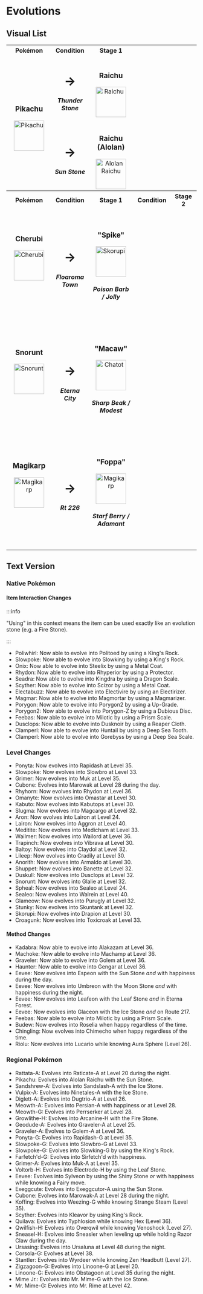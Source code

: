 # Evolutions

## Visual List

<table>
    <tr>
        <th width="400">Pokémon</th>
        <th width="150">Condition</th>
        <th width="400">Stage 1</th>
    </tr>
    <tr>
        <td align="center" height="300" rowspan="2">
            <h3>Pikachu</h3>
            <img src="https://raw.githubusercontent.com/TeamLumi/luminescent-team/main/static/img/pm0077_00_00_00_L.png" title="Pikachu"
                 width="80" />
        </td>
        <td align="center"><h1>→</h1>
            <h5>Thunder Stone</h5>
        </td>
        <td align="center"><h3>Raichu</h3>
            <img src="https://raw.githubusercontent.com/TeamLumi/luminescent-team/main/static/img/pm0363_00_00_00_L.png" title="Raichu"
                width="80" />
        </td>
    </tr>
    <tr> <td align="center"><h1>→</h1>
            <h5>Sun Stone</h5>
        </td>
        <td align="center"><h3>Raichu (Alolan)</h3>
            <img src="https://raw.githubusercontent.com/TeamLumi/luminescent-team/main/static/img/pm0363_00_00_00_L.png" title="Alolan Raichu"
                width="80" />
        </td>
    </tr>
    <tr>
        <th width="200">Pokémon</th>
        <th width="150">Condition</th>
        <th width="200">Stage 1</th>
        <th width="150">Condition</th>
        <th width="200">Stage 2</th>
    </tr>
    <tr>
        <td align="center" height="300">
            <h3>Cherubi</h3>
            <img src="https://raw.githubusercontent.com/TeamLumi/luminescent-team/main/static/img/pm0420_00_00_00_L.png" title="Cherubi"
                 width="80" /><br /><h5>&nbsp;</h5>
        </td>
        <td align="center"><h1>→</h1>
            <h5>Floaroma Town</h5>
        </td>
        <td align="center"><h3>"Spike"</h3>
            <img src="https://raw.githubusercontent.com/TeamLumi/luminescent-team/main/static/img/pm0451_00_00_00_L.png" title="Skorupi"
                width="80" />
            <h5>Poison Barb / Jolly</h5>
        </td>
    </tr>
    <tr>
        <td align="center" height="300">
            <h3>Snorunt</h3>
            <img src="https://raw.githubusercontent.com/TeamLumi/luminescent-team/main/static/img/pm0361_00_00_00_L.png" title="Snorunt"
                 width="80" /><br /><h5>&nbsp;</h5>
        </td>
        <td align="center"><h1>→</h1>
            <h5>Eterna City</h5>
        </td>
        <td align="center"><h3>"Macaw"</h3>
            <img src="https://raw.githubusercontent.com/TeamLumi/luminescent-team/main/static/img/pm0441_00_00_00_L.png" title="Chatot"
                width="80" />
            <h5>Sharp Beak / Modest</h5>
        </td>
    </tr>
    <tr>
        <td align="center" height="300">
            <h3>Magikarp</h3>
            <img src="https://raw.githubusercontent.com/TeamLumi/luminescent-team/main/static/img/pm0129_00_00_00_L.png" title="Magikarp"
                 width="80" /><br /><h5>&nbsp;</h5>
        </td>
        <td align="center"><h1>→</h1>
            <h5>Rt 226</h5>
        </td>
        <td align="center"><h3>"Foppa"</h3>
            <img src="https://raw.githubusercontent.com/TeamLumi/luminescent-team/main/static/img/pm0129_00_00_00_L.png" title="Magikarp"
                width="80" />
            <h5>Starf Berry / Adamant</h5>
        </td>
    </tr>
</table>

## Text Version

### Native Pokémon

#### Item Interaction Changes

:::info

"Using" in this context means the item can be used exactly like an evolution stone (e.g. a Fire Stone).

:::

- Poliwhirl: Now able to evolve into Politoed by using a King's Rock.
- Slowpoke: Now able to evolve into Slowking by using a King's Rock.
- Onix: Now able to evolve into Steelix by using a Metal Coat.
- Rhydon: Now able to evolve into Rhyperior by using a Protector.
- Seadra: Now able to evolve into Kingdra by using a Dragon Scale.
- Scyther: Now able to evolve into Scizor by using a Metal Coat.
- Electabuzz: Now able to evolve into Electivire by using an Electirizer.
- Magmar: Now able to evolve into Magmortar by using a Magmarizer.
- Porygon: Now able to evolve into Porygon2 by using a Up-Grade.
- Porygon2: Now able to evolve into Porygon-Z by using a Dubious Disc.
- Feebas: Now able to evolve into Milotic by using a Prism Scale.
- Dusclops: Now able to evolve into Dusknoir by using a Reaper Cloth.
- Clamperl: Now able to evolve into Huntail by using a Deep Sea Tooth.
- Clamperl: Now able to evolve into Gorebyss by using a Deep Sea Scale.

### Level Changes

- Ponyta: Now evolves into Rapidash at Level 35.
- Slowpoke: Now evolves into Slowbro at Level 33.
- Grimer: Now evolves into Muk at Level 35.
- Cubone: Evolves into Marowak at Level 28 during the day.
- Rhyhorn: Now evolves into Rhydon at Level 36.
- Omanyte: Now evolves into Omastar at Level 30.
- Kabuto: Now evolves into Kabutops at Level 30.
- Slugma: Now evolves into Magcargo at Level 32.
- Aron: Now evolves into Lairon at Level 24.
- Lairon: Now evolves into Aggron at Level 40.
- Meditite: Now evolves into Medicham at Level 33.
- Wailmer: Now evolves into Wailord at Level 36.
- Trapinch: Now evolves into Vibrava at Level 30.
- Baltoy: Now evolves into Claydol at Level 32.
- Lileep: Now evolves into Cradily at Level 30.
- Anorith: Now evolves into Armaldo at Level 30.
- Shuppet: Now evolves into Banette at Level 32.
- Duskull: Now evolves into Dusclops at Level 32.
- Snorunt: Now evolves into Glalie at Level 32.
- Spheal: Now evolves into Sealeo at Level 24.
- Sealeo: Now evolves into Walrein at Level 40.
- Glameow: Now evolves into Purugly at Level 32.
- Stunky: Now evolves into Skuntank at Level 32.
- Skorupi: Now evolves into Drapion at Level 30.
- Croagunk: Now evolves into Toxicroak at Level 33.

#### Method Changes

- Kadabra: Now able to evolve into Alakazam at Level 36.
- Machoke: Now able to evolve into Machamp at Level 36.
- Graveler: Now able to evolve into Golem at Level 36.
- Haunter: Now able to evolve into Gengar at Level 36.
- Eevee: Now evolves into Espeon with the Sun Stone *and* with happiness during the day.
- Eevee: Now evolves into Umbreon with the Moon Stone *and* with happiness during the night.
- Eevee: Now evolves into Leafeon with the Leaf Stone *and* in Eterna Forest.
- Eevee: Now evolves into Glaceon with the Ice Stone *and* on Route 217.
- Feebas: Now able to evolve into Milotic by using a Prism Scale.
- Budew: Now evolves into Roselia when happy regardless of the time.
- Chingling: Now evolves into Chimecho when happy regardless of the time.
- Riolu: Now evolves into Lucario while knowing Aura Sphere (Level 26).

### Regional Pokémon

- Rattata-A: Evolves into Raticate-A at Level 20 during the night.
- Pikachu: Evolves into Alolan Raichu with the Sun Stone.
- Sandshrew-A: Evolves into Sandslash-A with the Ice Stone.
- Vulpix-A: Evolves into Ninetales-A with the Ice Stone.
- Diglett-A: Evolves into Dugtrio-A at Level 26.
- Meowth-A: Evolves into Persian-A with happiness or at Level 28.
- Meowth-G: Evolves into Perrserker at Level 28.
- Growlithe-H: Evolves into Arcanine-H with the Fire Stone.
- Geodude-A: Evolves into Graveler-A at Level 25.
- Graveler-A: Evolves to Golem-A at Level 36.
- Ponyta-G: Evolves into Rapidash-G at Level 35.
- Slowpoke-G: Evolves into Slowbro-G at Level 33.
- Slowpoke-G: Evolves into Slowking-G by using the King's Rock.
- Farfetch'd-G: Evolves into Sirfetch'd with happiness.
- Grimer-A: Evolves into Muk-A at Level 35.
- Voltorb-H: Evolves into Electrode-H by using the Leaf Stone.
- Eevee: Evolves into Sylveon by using the Shiny Stone *or* with happiness while knowing a Fairy move.
- Exeggcute: Evolves into Exeggcutor-A using the Sun Stone.
- Cubone: Evolves into Marowak-A at Level 28 during the night.
- Koffing: Evolves into Weezing-G while knowing Strange Steam (Level 35).
- Scyther: Evolves into Kleavor by using King's Rock.
- Quilava: Evolves into Typhlosion while knowing Hex (Level 36).
- Qwilfish-H: Evolves into Overqwil while knowing Venoshock (Level 27).
- Sneasel-H: Evolves into Sneasler when leveling up while holding Razor Claw during the day.
- Ursasing: Evolves into Ursaluna at Level 48 during the night.
- Corsola-G: Evolves at Level 38.
- Stantler: Evolves into Wyrdeer while knowing Zen Headbutt (Level 27).
- Zigzagoon-G: Evolves into Linoone-G at Level 20.
- Linoone-G: Evolves into Obstagoon at Level 35 during the night.
- Mime Jr.: Evolves into Mr. Mime-G with the Ice Stone.
- Mr. Mime-G: Evolves into Mr. Rime at Level 42.
